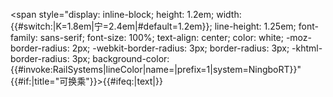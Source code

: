 <span style="display: inline-block; height: 1.2em; width: {{#switch:{{str mid|{{{1|}}}||1}}|K=1.8em|宁=2.4em|#default=1.2em}}; line-height: 1.25em; font-family: sans-serif; font-size: 100%; text-align: center; color: white; -moz-border-radius: 2px; -webkit-border-radius: 3px; border-radius: 3px; -khtml-border-radius: 3px; background-color: {{#invoke:RailSystems|lineColor|name={{{1|}}}|prefix=1|system=NingboRT}}" {{#if:{{{2|}}}|title="可换乘{{{2|}}}"}}>{{#ifeq:{{{3|}}}|text|{{{1}}}}}</span>